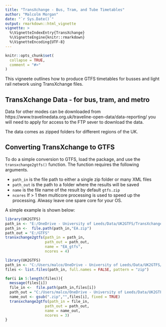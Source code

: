 ```yaml
---
title: "TransXchange - Bus, Tram, and Tube Timetables"
author: "Malcolm Morgan"
date: "`r Sys.Date()`"
output: rmarkdown::html_vignette
vignette: >
  %\VignetteIndexEntry{TransXchange}
  %\VignetteEngine{knitr::rmarkdown}
  %\VignetteEncoding{UTF-8}
---
```


```r
knitr::opts_chunk$set(
  collapse = TRUE,
  comment = "#>"
)
```

This vigneete outlines how to produce GTFS timetables for busses and light rail network using TransXchange files.

## TransXchange Data - for bus, tram, and metro

Data for other modes can be downloaded from https://www.travelinedata.org.uk/traveline-open-data/data-reporting/ you will need to apply for access to the FTP sever to download the data.

The data comes as zipped folders for different regions of the UK.

## Converting TransXchange to GTFS

To do a simple conversion to GTFS, load the package, and use the `transxchange2gtfs()` function. The function requires the following arguments.

* `path_in` is the file path to either a single zip folder or many XML files
* `path_out` is the path to a folder where the results will be saved
* `name` is the file name of the result by default `gtfs.zip`
* `ncores` If > 1 then multicore processing is used to speed up the processing. Alwasy leave one spare core for your OS.

A simple example is shown below:

```r
library(UK2GTFS)
path_in <- "E:/OneDrive - University of Leeds/Data/UK2GTFS/TransXchange/timetable"
path_in <-  file.path(path_in,"EA.zip")
path_out = "E:/GTFS"
transxchange2gtfs(path_in = path_in,
                  path_out = path_out,
                  name = "EA_gtfs",
                  ncores = 4)

```


```r
library(UK2GTFS)
path_in <- "C:/Users/malco/OneDrive - University of Leeds/Data/UK2GTFS/TransXChange/data_20201102/"
files <- list.files(path_in, full.names = FALSE, pattern = "zip")

for(i in 5:length(files)){
  message(files[i])
  file_in <-  file.path(path_in,files[i])
  path_out = "C:/Users/malco/OneDrive - University of Leeds/Data/UK2GTFS/GTFS/gtfs_20201102/"
  name_out <- gsub(".zip","",files[i], fixed = TRUE)
  transxchange2gtfs(path_in = file_in,
                  path_out = path_out,
                  name = name_out,
                  ncores = 3)
}



```
